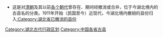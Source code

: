 * 这是对[[清朝|清朝]]及其以前[[中国朝代|各个朝代]]曾存在、期间经撤消或合并，位于今湖北境内的古县名的分类。1911年开始（民国至今）近现代，今湖北境内撤销的县份归入[[:Category:湖北省已撤消的县份|:Category:湖北省已撤消的县份]]
{{中国古代行政区划分类向导|state=expanded}}
[[Category:湖北古代行政区划|Category:湖北古代行政区划]]
[[Category:中国各省古县|Category:中国各省古县]]